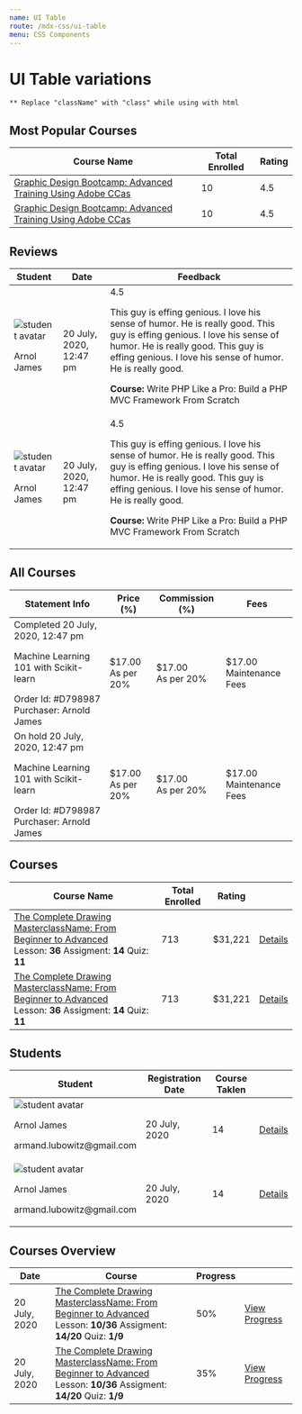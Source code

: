 ```yaml
---
name: UI Table
route: /mdx-css/ui-table
menu: CSS Components
---
```



# UI Table variations
`** Replace "className" with "class" while using with html`

## Most Popular Courses

<Playground>
	<div className="tutor-ui-table-responsive">
		<table className="tutor-ui-table table-popular-courses">
			<thead>
				<tr>
					<th>
						<span className="text-regular-small color-text-subsued">Course Name</span>
					</th>
					<th>
						<div className="inline-flex-center color-text-subsued">
							<span className="text-regular-small">Total Enrolled</span>
							<span className="tutor-v2-icon-test icon-ordering-a-to-z-filled"></span>
						</div>
					</th>
					<th>
						<div className="inline-flex-center color-text-subsued">
							<span className="text-regular-small">Rating</span>
							<span className="tutor-v2-icon-test icon-ordering-a-to-z-filled"></span>
						</div>
					</th>
				</tr>
			</thead>
			<tbody>
				<tr>
					<td>
						<div className="td-course text-medium-body color-text-primary">
							<a href="#">Graphic Design Bootcamp: Advanced Training Using Adobe CCas</a>
						</div>
					</td>
					<td>
						<span className="text-medium-caption color-text-primary">10</span>
					</td>
					<td>
						<div className="td-tutor-rating text-regular-body color-text-subsued">
							<div className="tutor-ratings">
								<div className="tutor-rating-stars">
									<span className="tutor-v2-icon-test icon-star-full-filled"></span>
									<span className="tutor-v2-icon-test icon-star-full-filled"></span>
									<span className="tutor-v2-icon-test icon-star-full-filled"></span>
									<span className="tutor-v2-icon-test icon-star-full-filled"></span>
									<span className="tutor-v2-icon-test icon-star-line-filled"></span>
								</div>
								<div className="tutor-rating-text">4.5</div>
							</div>
						</div>
					</td>
				</tr>
				<tr>
					<td>
						<div className="td-course text-medium-body color-text-primary">
							<a href="#">Graphic Design Bootcamp: Advanced Training Using Adobe CCas</a>
						</div>
					</td>
					<td>
						<span className="text-medium-caption color-text-primary">10</span>
					</td>
					<td>
						<div className="td-tutor-rating text-regular-body color-text-subsued">
							<div className="tutor-ratings">
								<div className="tutor-rating-stars">
									<span className="tutor-v2-icon-test icon-star-full-filled"></span>
									<span className="tutor-v2-icon-test icon-star-full-filled"></span>
									<span className="tutor-v2-icon-test icon-star-full-filled"></span>
									<span className="tutor-v2-icon-test icon-star-full-filled"></span>
									<span className="tutor-v2-icon-test icon-star-line-filled"></span>
								</div>
								<div className="tutor-rating-text">4.5</div>
							</div>
						</div>
					</td>
				</tr>
			</tbody>
		</table>
	</div>
</Playground>

## Reviews

<Playground>
	<div className="tutor-ui-table-responsive">
		<table className="tutor-ui-table table-reviews">
			<thead>
				<tr>
					<th>
						<span className="text-regular-small color-text-subsued">Student</span>
					</th>
					<th>
						<span className="text-regular-small color-text-subsued">Date</span>
					</th>
					<th>
						<span className="text-regular-small color-text-subsued">Feedback</span>
					</th>
				</tr>
			</thead>
			<tbody>
				<tr>
					<td>
						<div className="td-avatar">
							<img src="https://i.imgur.com/CckCKYQ.jpeg" alt="student avatar" />
							<p className="text-medium-body color-text-primary">Arnol James</p>
						</div>
					</td>
					<td>
						<span className="text-medium-caption color-text-primary">20 July, 2020, 12:47 pm</span>
					</td>
					<td>
						<div className="td-feedback">
							<div className="td-tutor-rating text-regular-body color-text-subsued">
								<div className="tutor-ratings">
									<div className="tutor-rating-stars">
										<span className="tutor-v2-icon-test icon-star-full-filled"></span>
										<span className="tutor-v2-icon-test icon-star-full-filled"></span>
										<span className="tutor-v2-icon-test icon-star-full-filled"></span>
										<span className="tutor-v2-icon-test icon-star-full-filled"></span>
										<span className="tutor-v2-icon-test icon-star-line-filled"></span>
									</div>
									<div className="tutor-rating-text">4.5</div>
								</div>
							</div>
							<p className="review-text color-text-subsued">
								This guy is effing genious. I love his sense of humor. He is really good. This guy is effing genious. I
								love his sense of humor. He is really good. This guy is effing genious. I love his sense of humor. He is
								really good.
							</p>
							<p className="course-name text-medium-small color-text-title">
								<strong>Course: </strong>Write PHP Like a Pro: Build a PHP MVC Framework From Scratch
							</p>
						</div>
					</td>
				</tr>
				<tr>
					<td>
						<div className="td-avatar">
							<img src="https://i.imgur.com/CckCKYQ.jpeg" alt="student avatar" />
							<p className="text-medium-body color-text-primary">Arnol James</p>
						</div>
					</td>
					<td>
						<span className="text-medium-caption color-text-primary">20 July, 2020, 12:47 pm</span>
					</td>
					<td>
						<div className="td-feedback">
							<div className="td-tutor-rating text-regular-body color-text-subsued">
								<div className="tutor-ratings">
									<div className="tutor-rating-stars">
										<span className="tutor-v2-icon-test icon-star-full-filled"></span>
										<span className="tutor-v2-icon-test icon-star-full-filled"></span>
										<span className="tutor-v2-icon-test icon-star-full-filled"></span>
										<span className="tutor-v2-icon-test icon-star-full-filled"></span>
										<span className="tutor-v2-icon-test icon-star-line-filled"></span>
									</div>
									<div className="tutor-rating-text">4.5</div>
								</div>
							</div>
							<p className="review-text color-text-subsued">
								This guy is effing genious. I love his sense of humor. He is really good. This guy is effing genious. I
								love his sense of humor. He is really good. This guy is effing genious. I love his sense of humor. He is
								really good.
							</p>
							<p className="course-name text-medium-small color-text-title">
								<strong>Course: </strong>Write PHP Like a Pro: Build a PHP MVC Framework From Scratch
							</p>
						</div>
					</td>
				</tr>
			</tbody>
		</table>
	</div>
</Playground>

## All Courses

<Playground>
	<div className="tutor-ui-table-responsive">
		<table className="tutor-ui-table table-all-courses">
			<thead>
				<tr>
					<th>
						<span className="text-regular-small color-text-subsued">Statement Info</span>
					</th>
					<th>
						<span className="text-regular-small color-text-subsued">Price (%)</span>
					</th>
					<th>
						<span className="text-regular-small color-text-subsued">Commission (%)</span>
					</th>
					<th>
						<span className="text-regular-small color-text-subsued">Fees</span>
					</th>
				</tr>
			</thead>
			<tbody>
				<tr>
					<td>
						<div className="td-statement-info">
							<div className="meta-data-1 inline-flex-center">
								<span className="tutor-badge-label label-success">Completed</span>
								<span className="text-regular-small color-text-primary">20 July, 2020, 12:47 pm</span>
							</div>
							<p className="meta-data-2 text-medium-body color-text-primary">Machine Learning 101 with Scikit-learn</p>
							<div className="meta-data-3 inline-flex-center text-regular-small color-text-title">
								<span>Order Id: #D798987</span>
								<div className="inline-flex-center">
									<span>Purchaser: Arnold James</span>
								</div>
							</div>
						</div>
					</td>
					<td>
						<span className="text-medium-caption color-text-primary">
							$17.00 <br />
							<span className="text-regular-small color-text-hints">As per 20%</span>
						</span>
					</td>
					<td>
						<span className="text-medium-caption color-text-primary">
							$17.00 <br />
							<span className="text-regular-small color-text-hints">As per 20%</span>
						</span>
					</td>
					<td>
						<span className="text-medium-caption color-text-primary">
							$17.00 <br />
							<span className="text-regular-small color-text-hints">Maintenance Fees</span>
						</span>
					</td>
				</tr>
				<tr>
					<td>
						<div className="td-statement-info">
							<div className="meta-data-1 inline-flex-center">
								<span className="tutor-badge-label label-onhold">On hold</span>
								<span className="text-regular-small color-text-primary">20 July, 2020, 12:47 pm</span>
							</div>
							<p className="meta-data-2 text-medium-body color-text-primary">Machine Learning 101 with Scikit-learn</p>
							<div className="meta-data-3 inline-flex-center text-regular-small color-text-title">
								<span>Order Id: #D798987</span>
								<div className="inline-flex-center">
									<span>Purchaser: Arnold James</span>
								</div>
							</div>
						</div>
					</td>
					<td>
						<span className="text-medium-caption color-text-primary">
							$17.00 <br />
							<span className="text-regular-small color-text-hints">As per 20%</span>
						</span>
					</td>
					<td>
						<span className="text-medium-caption color-text-primary">
							$17.00 <br />
							<span className="text-regular-small color-text-hints">As per 20%</span>
						</span>
					</td>
					<td>
						<span className="text-medium-caption color-text-primary">
							$17.00 <br />
							<span className="text-regular-small color-text-hints">Maintenance Fees</span>
						</span>
					</td>
				</tr>
			</tbody>
		</table>
	</div>
</Playground>

## Courses

<Playground>
	<div className="tutor-ui-table-responsive">
		<table className="tutor-ui-table table-popular-courses">
			<thead>
				<tr>
					<th>
						<span className="text-regular-small color-text-subsued">Course Name</span>
					</th>
					<th>
						<div className="inline-flex-center color-text-subsued">
							<span className="text-regular-small">Total Enrolled</span>
							<span className="tutor-v2-icon-test icon-order-down-filled"></span>
						</div>
					</th>
					<th>
						<div className="inline-flex-center color-text-subsued">
							<span className="text-regular-small">Rating</span>
							<span className="tutor-v2-icon-test icon-order-down-filled"></span>
						</div>
					</th>
					<th className="tutor-shrink"></th>
				</tr>
			</thead>
			<tbody>
				<tr>
					<td>
						<div className="color-text-primary td-course text-medium-body">
							<a href="#">The Complete Drawing MasterclassName: From Beginner to Advanced</a>
							<div className="course-meta">
								<span className="color-text-subsued text-regular-caption">
									Lesson: <strong className="text-medium-caption">36</strong>
								</span>
								<span className="color-text-subsued text-regular-caption">
									Assigment: <strong className="text-medium-caption">14</strong>
								</span>
								<span className="color-text-subsued text-regular-caption">
									Quiz: <strong className="text-medium-caption">11</strong>
								</span>
							</div>
						</div>
					</td>
					<td>
						<span className="color-text-primary text-medium-caption">713</span>
					</td>
					<td>
						<span className="color-text-primary text-medium-caption">$31,221</span>
					</td>
					<td>
						<div className="inline-flex-center td-action-btns">
							<a href="#" className="btn-outline tutor-btn">
								Details
							</a>
							<a href="#" className="btn-text">
								<span className="tutor-v2-icon-test icon-detail-link-filled"></span>
							</a>
						</div>
					</td>
				</tr>
				<tr>
					<td>
						<div className="color-text-primary td-course text-medium-body">
							<a href="#">The Complete Drawing MasterclassName: From Beginner to Advanced</a>
							<div className="course-meta">
								<span className="color-text-subsued text-regular-caption">
									Lesson: <strong className="text-medium-caption">36</strong>
								</span>
								<span className="color-text-subsued text-regular-caption">
									Assigment: <strong className="text-medium-caption">14</strong>
								</span>
								<span className="color-text-subsued text-regular-caption">
									Quiz: <strong className="text-medium-caption">11</strong>
								</span>
							</div>
						</div>
					</td>
					<td>
						<span className="color-text-primary text-medium-caption">713</span>
					</td>
					<td>
						<span className="color-text-primary text-medium-caption">$31,221</span>
					</td>
					<td>
						<div className="inline-flex-center td-action-btns">
							<a href="#" className="btn-outline tutor-btn">
								Details
							</a>
							<a href="#" className="btn-text">
								<span className="tutor-v2-icon-test icon-detail-link-filled"></span>
							</a>
						</div>
					</td>
				</tr>
			</tbody>
		</table>
	</div>
</Playground>

## Students

<Playground>
	<div className="tutor-ui-table-responsive">
		<table className="tutor-ui-table table-students">
			<thead>
				<tr>
					<th>
						<div className="inline-flex-center color-text-subsued">
							<span className="text-regular-small">Student</span>
							<span className="tutor-v2-icon-test icon-ordering-a-to-z-filled"></span>
						</div>
					</th>
					<th>
						<div className="inline-flex-center color-text-subsued">
							<span className="text-regular-small">Registration Date</span>
							<span className="tutor-v2-icon-test icon-order-down-filled"></span>
						</div>
					</th>
					<th>
						<div className="inline-flex-center color-text-subsued">
							<span className="text-regular-small">Course Taklen</span>
							<span className="tutor-v2-icon-test icon-order-down-filled"></span>
						</div>
					</th>
					<th className="tutor-shrink"></th>
				</tr>
			</thead>
			<tbody>
				<tr>
					<td>
						<div className="td-avatar">
							<img src="https://i.imgur.com/CckCKYQ.jpeg" alt="student avatar" />
							<div>
								<p className="color-text-primary text-medium-body">Arnol James</p>
								<p className="color-text-title text-regular-small">armand.lubowitz@gmail.com</p>
							</div>
						</div>
					</td>
					<td>
						<span className="color-text-primary text-regular-caption">20 July, 2020</span>
					</td>
					<td>
						<span className="color-text-primary text-medium-caption">14</span>
					</td>
					<td>
						<div className="inline-flex-center td-action-btns">
							<a href="#" className="btn-outline tutor-btn">
								Details
							</a>
						</div>
					</td>
				</tr>
				<tr>
					<td>
						<div className="td-avatar">
							<img src="https://i.imgur.com/CckCKYQ.jpeg" alt="student avatar" />
							<div>
								<p className="color-text-primary text-medium-body">Arnol James</p>
								<p className="color-text-title text-regular-small">armand.lubowitz@gmail.com</p>
							</div>
						</div>
					</td>
					<td>
						<span className="color-text-primary text-regular-caption">20 July, 2020</span>
					</td>
					<td>
						<span className="color-text-primary text-medium-caption">14</span>
					</td>
					<td>
						<div className="inline-flex-center td-action-btns">
							<a href="#" className="btn-outline tutor-btn">
								Details
							</a>
						</div>
					</td>
				</tr>
			</tbody>
		</table>
	</div>
</Playground>

## Courses Overview

<Playground>
	<div className="tutor-ui-table-responsive">
		<table className="tutor-ui-table table-course-overview">
			<thead>
				<tr>
					<th>
						<div className="inline-flex-center color-text-subsued">
							<span className="text-regular-small">Date</span>
							<span className="tutor-v2-icon-test icon-order-down-filled"></span>
						</div>
					</th>
					<th>
						<div className="inline-flex-center color-text-subsued">
							<span className="text-regular-small">Course</span>
						</div>
					</th>
					<th>
						<div className="inline-flex-center color-text-subsued">
							<span className="text-regular-small">Progress</span>
						</div>
					</th>
					<th className="tutor-shrink"></th>
				</tr>
			</thead>
			<tbody>
				<tr>
					<td>
						<span className="text-regular-caption color-text-primary">20 July, 2020</span>
					</td>
					<td>
						<div className="td-course text-medium-body color-text-primary">
							<a href="#">The Complete Drawing MasterclassName: From Beginner to Advanced</a>
							<div className="course-meta">
								<span className="color-text-subsued text-regular-caption">
									Lesson: <strong className="text-medium-caption">10/36</strong>
								</span>
								<span className="color-text-subsued text-regular-caption">
									Assigment: <strong className="text-medium-caption">14/20</strong>
								</span>
								<span className="color-text-subsued text-regular-caption">
									Quiz: <strong className="text-medium-caption">1/9</strong>
								</span>
							</div>
						</div>
					</td>
					<td>
						<div className="td-progress inline-flex-center">
							<div className="progress-bar" style={{"--progress-value": "50%"}}>
								<div className="progress-value"></div>
							</div>
							<div className="progress-text text-medium-caption color-text-primary">50%</div>
						</div>
					</td>
					<td>
						<div className="td-action-btns inline-flex-center">
							<a href="#" className="tutor-btn btn-outline">
								View Progress
							</a>
						</div>
					</td>
				</tr>
				<tr>
					<td>
						<span className="text-regular-caption color-text-primary">20 July, 2020</span>
					</td>
					<td>
						<div className="td-course text-medium-body color-text-primary">
							<a href="#">The Complete Drawing MasterclassName: From Beginner to Advanced</a>
							<div className="course-meta">
								<span className="color-text-subsued text-regular-caption">
									Lesson: <strong className="text-medium-caption">10/36</strong>
								</span>
								<span className="color-text-subsued text-regular-caption">
									Assigment: <strong className="text-medium-caption">14/20</strong>
								</span>
								<span className="color-text-subsued text-regular-caption">
									Quiz: <strong className="text-medium-caption">1/9</strong>
								</span>
							</div>
						</div>
					</td>
					<td>
						<div className="td-progress inline-flex-center">
							<div className="progress-bar" style={{"--progress-value": "35%"}}>
								<div className="progress-value"></div>
							</div>
							<div className="progress-text text-medium-caption color-text-primary">35%</div>
						</div>
					</td>
					<td>
						<div className="td-action-btns inline-flex-center">
							<a href="#" className="tutor-btn btn-outline">
								View Progress
							</a>
						</div>
					</td>
				</tr>
			</tbody>
		</table>
	</div>
</Playground>
